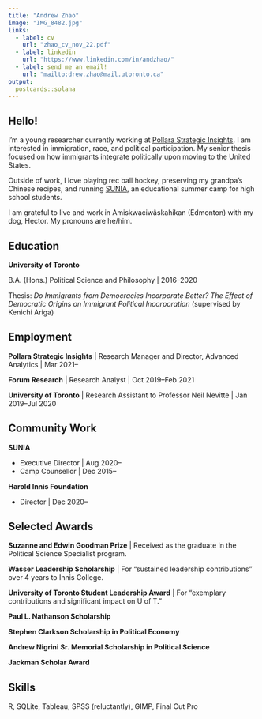 ```yaml
---
title: "Andrew Zhao"
image: "IMG_8482.jpg"
links:
  - label: cv
    url: "zhao_cv_nov_22.pdf"
  - label: linkedin
    url: "https://www.linkedin.com/in/andzhao/"
  - label: send me an email!
    url: "mailto:drew.zhao@mail.utoronto.ca"
output:
  postcards::solana
---
```


## Hello!

I'm a young researcher currently working at [Pollara Strategic Insights](https://www.pollara.com/). I am interested in immigration, race, and political participation. My senior thesis focused on how immigrants integrate politically upon moving to the United States.

Outside of work, I love playing rec ball hockey, preserving my grandpa's Chinese recipes, and running [SUNIA](https://www.sunia.ca/), an educational summer camp for high school students. 

I am grateful to live and work in Amiskwaciwâskahikan (Edmonton) with my dog, Hector. My pronouns are he/him.

## Education

**University of Toronto**

B.A. (Hons.) Political Science and Philosophy | 2016--2020

Thesis: *Do Immigrants from Democracies Incorporate Better? The Effect of Democratic 
Origins on Immigrant Political Incorporation* (supervised by Kenichi Ariga)

## Employment

**Pollara Strategic Insights** | Research Manager and Director, Advanced Analytics | Mar 2021--

**Forum Research** | Research Analyst | Oct 2019--Feb 2021

**University of Toronto** | Research Assistant to Professor Neil Nevitte | Jan 2019--Jul 2020

## Community Work

**SUNIA**

* Executive Director | Aug 2020--
* Camp Counsellor | Dec 2015--

**Harold Innis Foundation**

* Director | Dec 2020--

## Selected Awards

**Suzanne and Edwin Goodman Prize** | Received as the graduate in the Political Science Specialist program.

**Wasser Leadership Scholarship** | For "sustained leadership contributions" over 4 years to Innis College.

**University of Toronto Student Leadership Award** | For "exemplary contributions and significant impact on U of T."

**Paul L. Nathanson Scholarship**

**Stephen Clarkson Scholarship in Political Economy**

**Andrew Nigrini Sr. Memorial Scholarship in Political Science**

**Jackman Scholar Award**

## Skills

R, SQLite, Tableau, SPSS (reluctantly), GIMP, Final Cut Pro
